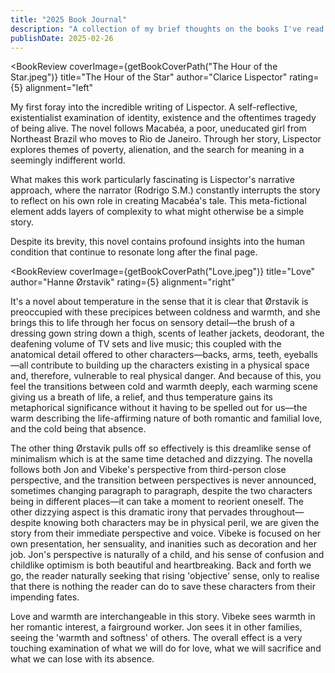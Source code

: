 ```yaml
---
title: "2025 Book Journal"
description: "A collection of my brief thoughts on the books I've read in 2025."
publishDate: 2025-02-26
---
```



<BookReview
  coverImage={getBookCoverPath("The Hour of the Star.jpeg")}
  title="The Hour of the Star"
  author="Clarice Lispector"
  rating={5}
  alignment="left"
>
  <div slot="intro">
    My first foray into the incredible writing of Lispector. A self-reflective, existentialist examination of identity, existence and the oftentimes tragedy of being alive.
     The novel follows Macabéa, a poor, uneducated girl from Northeast Brazil who moves to Rio de Janeiro. Through her story, Lispector explores themes of poverty, alienation, and the search for meaning in a seemingly indifferent world.
  
  What makes this work particularly fascinating is Lispector's narrative approach, where the narrator (Rodrigo S.M.) constantly interrupts the story to reflect on his own role in creating Macabéa's tale. This meta-fictional element adds layers of complexity to what might otherwise be a simple story.
  
  Despite its brevity, this novel contains profound insights into the human condition that continue to resonate long after the final page.
  </div>
</BookReview>

<BookReview
  coverImage={getBookCoverPath("Love.jpeg")}
  title="Love"
  author="Hanne Ørstavik"
  rating={5}
  alignment="right"
>
  <div slot="intro">
It's a novel about temperature in the sense that it is clear that Ørstavik is preoccupied with these precipices between coldness and warmth, and she brings this to life through her focus on sensory detail—the brush of a dressing gown string down a thigh, scents of leather jackets, deodorant, the deafening volume of TV sets and live music; this coupled with the anatomical detail offered to other characters—backs, arms, teeth, eyeballs—all contribute to building up the characters existing in a physical space and, therefore, vulnerable to real physical danger. And because of this, you feel the transitions between cold and warmth deeply, each warming scene giving us a breath of life, a relief, and thus temperature gains its metaphorical significance without it having to be spelled out for us—the warm describing the life-affirming nature of both romantic and familial love, and the cold being that absence.
  </div>

The other thing Ørstavik pulls off so effectively is this dreamlike sense of minimalism which is at the same time detached and dizzying. The novella follows both Jon and Vibeke's perspective from third-person close perspective, and the transition between perspectives is never announced, sometimes changing paragraph to paragraph, despite the two characters being in different places—it can take a moment to reorient oneself. The other dizzying aspect is this dramatic irony that pervades throughout—despite knowing both characters may be in physical peril, we are given the story from their immediate perspective and voice. Vibeke is focused on her own presentation, her sensuality, and inanities such as decoration and her job. Jon's perspective is naturally of a child, and his sense of confusion and childlike optimism is both beautiful and heartbreaking. Back and forth we go, the reader naturally seeking that rising 'objective' sense, only to realise that there is nothing the reader can do to save these characters from their impending fates.

Love and warmth are interchangeable in this story. Vibeke sees warmth in her romantic interest, a fairground worker. Jon sees it in other families, seeing the 'warmth and softness' of others. The overall effect is a very touching examination of what we will do for love, what we will sacrifice and what we can lose with its absence. 
</BookReview>